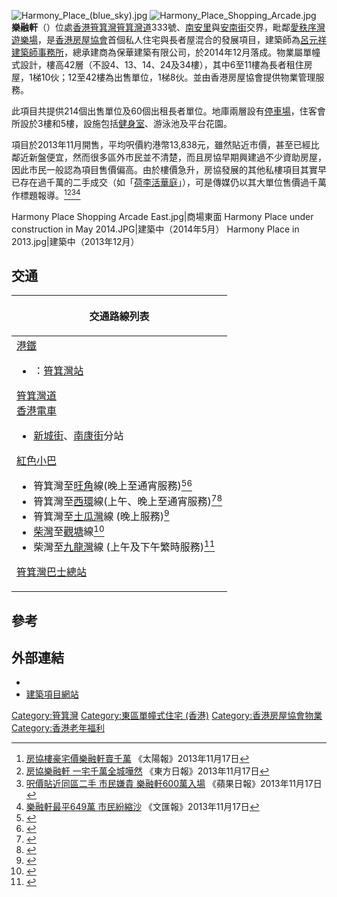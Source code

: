[[File:Harmony_Place_(blue_sky).jpg|thumb]]
[[File:Harmony_Place_Shopping_Arcade.jpg|thumb]]
'''樂融軒'''（{{lang-en|'''Harmony Place'''}}）位處[[香港|香港]][[筲箕灣|筲箕灣]][[筲箕灣道|筲箕灣道]]333號、[[南安里|南安里]]與[[安南街|安南街]]交界，毗鄰[[愛秩序灣遊樂場|愛秩序灣遊樂場]]，是[[香港房屋協會|香港房屋協會]]首個私人住宅與長者屋混合的發展項目，建築師為[[呂元祥建築師事務所|呂元祥建築師事務所]]，總承建商為保華建築有限公司，於2014年12月落成。物業屬單幢式設計，樓高42層（不設4、13、14、24及34樓），其中6至11樓為長者租住房屋，1梯10伙；12至42樓為出售單位，1梯8伙。並由香港房屋協會提供物業管理服務。

此項目共提供214個出售單位及60個出租長者單位。地庫兩層設有[[停車場|停車場]]，住客會所設於3樓和5樓，設施包括[[健身室|健身室]]、游泳池及平台花園。

項目於2013年11月開售，平均呎價約港幣13,838元，雖然貼近市價，甚至已經比鄰近新盤便宜，然而很多區外市民並不清楚，而且房協早期興建過不少資助房屋，因此市民一般認為項目售價偏高。由於樓價急升，房協發展的其他私樓項目其實早已存在過千萬的二手成交（如「[[荷李活華庭|荷李活華庭]]」），可是傳媒仍以其大單位售價過千萬作標題報導。<ref>[http://the-sun.on.cc/cnt/news/20131117/00405_001.html?pubdate=20131117 房協樓豪宅價樂融軒賣千萬] {{Wayback|url=http://the-sun.on.cc/cnt/news/20131117/00405_001.html?pubdate=20131117 |date=20131230234048 }}《太陽報》2013年11月17日</ref><ref>[http://orientaldaily.on.cc/cnt/news/20131117/00176_005.html 房協樂融軒 一宅千萬全城嘩然] {{Wayback|url=http://orientaldaily.on.cc/cnt/news/20131117/00176_005.html |date=20160305132821 }}《東方日報》2013年11月17日</ref><ref>[http://hk.apple.nextmedia.com/financeestate/first/20131117/18511441 呎價貼近同區二手 市民嫌貴 樂融軒600萬入場] {{Wayback|url=http://hk.apple.nextmedia.com/financeestate/first/20131117/18511441 |date=20161102233511 }}《蘋果日報》2013年11月17日</ref><ref>[http://paper.wenweipo.com/2013/11/17/YO1311170002.htm 樂融軒最平649萬 市民紛縮沙] {{Wayback|url=http://paper.wenweipo.com/2013/11/17/YO1311170002.htm |date=20161006170833 }}《文匯報》2013年11月17日</ref>

<gallery>
Harmony Place Shopping Arcade East.jpg|商場東面
Harmony Place under construction in May 2014.JPG|建築中（2014年5月）
Harmony Place in 2013.jpg|建築中（2013年12月）
</gallery>

==交通==
{| class="mw-collapsible mw-collapsed wikitable" style="background:white; margin: 0 auto; width: auto;" 
! 交通路線列表
|-
|
;[[港鐵|港鐵]]
*{{港鐵路線標誌|ISL}}：[[筲箕灣站|筲箕灣站]]
;[[筲箕灣道|筲箕灣道]]
;[[香港電車|香港電車]]
*[[新城街|新城街]]、[[南康街|南康街]]分站
{{港島巴士簡單列表|2X|8H|14|19P|77|81|81A|82|82S|85|85A|99|N8|N8X}}{{過海隧道巴士簡單列表|106|106P|606|608|608P|613|682|682A|682B|694}}
{{大嶼山巴士簡單列表|A12|NA12}}
{{港島專線小巴簡單列表|20|32|61|65|65A}}
;[[紅色小巴|紅色小巴]]
*筲箕灣至[[旺角|旺角]]線(晚上至通宵服務)<ref>{{Cite web |url=http://www.16seats.net/chi/rmb/r_kh02.html |title=筲箕灣站—旺角砵蘭街 |access-date=2016-10-10 |archive-date=2016-10-02 |archive-url=https://web.archive.org/web/20161002071719/http://www.16seats.net/chi/rmb/r_kh02.html |dead-url=no }}</ref><ref>{{Cite web |url=http://www.16seats.net/chi/rmb/r_kh22.html |title=旺角銀行中心—筲箕灣 |access-date=2016-10-10 |archive-date=2016-10-02 |archive-url=https://web.archive.org/web/20161002070144/http://www.16seats.net/chi/rmb/r_kh22.html |dead-url=no }}</ref>
*筲箕灣至[[西環|西環]]線(上午、晚上至通宵服務)<ref>{{Cite web |url=http://www.16seats.net/chi/rmb/r_h08.html |title=西環—筲箕灣／柴灣 |access-date=2016-10-10 |archive-date=2016-10-24 |archive-url=https://web.archive.org/web/20161024094344/http://www.16seats.net/chi/rmb/r_h08.html |dead-url=no }}</ref><ref>{{Cite web |url=http://www.16seats.net/chi/rmb/r_h12.html |title=西環—筲箕灣／柴灣 |access-date=2016-10-10 |archive-date=2016-10-23 |archive-url=https://web.archive.org/web/20161023212836/http://www.16seats.net/chi/rmb/r_h12.html |dead-url=no }}</ref>
*筲箕灣至[[土瓜灣|土瓜灣]]線 (晚上服務)<ref>{{Cite web |url=http://www.16seats.net/chi/rmb/r_kh06.html |title=筲箕灣站—土瓜灣欣榮花園 |access-date=2016-10-10 |archive-date=2016-10-02 |archive-url=https://web.archive.org/web/20161002080107/http://www.16seats.net/chi/rmb/r_kh06.html |dead-url=no }}</ref>
*[[柴灣|柴灣]]至[[觀塘|觀塘]]線<ref>{{Cite web |url=http://www.16seats.net/chi/rmb/r_kh08.html |title=觀塘宜安街—柴灣站 |access-date=2016-10-10 |archive-date=2016-10-21 |archive-url=https://web.archive.org/web/20161021145418/http://www.16seats.net/chi/rmb/r_kh08.html |dead-url=no }}</ref>
*柴灣至[[九龍灣|九龍灣]]線 (上午及下午繁時服務)<ref>{{Cite web |url=http://www.16seats.net/chi/rmb/r_kh07.html |title=九龍灣—柴灣站 |access-date=2016-10-10 |archive-date=2016-10-05 |archive-url=https://web.archive.org/web/20161005093928/http://www.16seats.net/chi/rmb/r_kh07.html |dead-url=no }}</ref>
;[[筲箕灣巴士總站|筲箕灣巴士總站]]
{{港島巴士簡單列表|2|2X|9|18X|19P|77|85A|99|389|720|720A|720X}}{{過海隧道巴士簡單列表|102|102P|110|606X|608|613|N122}}
|}

== 參考 ==
{{reflist}}

== 外部連結 ==
{{commonscat|Harmony Place}}
* {{Official website|http://hm.hk-cic.com/}}
* [http://www.pyengineering.com/zh-hk/projects/details/98 建築項目網站] {{Wayback|url=http://www.pyengineering.com/zh-hk/projects/details/98 |date=20180601105159 }}

{{市區重建局}}

{{DEFAULTSORT: Harmony Place}}
[[Category:筲箕灣|Category:筲箕灣]]
[[Category:東區單幢式住宅_(香港)|Category:東區單幢式住宅 (香港)]]
[[Category:香港房屋協會物業|Category:香港房屋協會物業]]
[[Category:香港老年福利|Category:香港老年福利]]